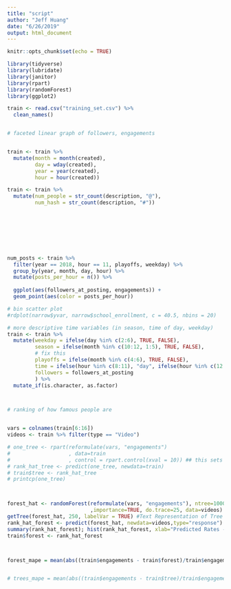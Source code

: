 ```yaml
---
title: "script"
author: "Jeff Huang"
date: "6/26/2019"
output: html_document
---
```


```r
knitr::opts_chunk$set(echo = TRUE)

library(tidyverse)
library(lubridate)
library(janitor)
library(rpart)
library(randomForest)
library(ggplot2)

```

```r

train <- read.csv("training_set.csv") %>% 
  clean_names()


# faceted linear graph of followers, engagements


train <- train %>% 
  mutate(month = month(created),
         day = wday(created),
         year = year(created),
         hour = hour(created))

train <- train %>%
  mutate(num_people = str_count(description, "@"),
         num_hash = str_count(description, "#"))




  

  

```


```r


num_posts <- train %>% 
  filter(year == 2018, hour == 11, playoffs, weekday) %>% 
  group_by(year, month, day, hour) %>% 
  mutate(posts_per_hour = n()) %>% 
  
  ggplot(aes(followers_at_posting, engagements)) +
  geom_point(aes(color = posts_per_hour))

# bin scatter plot
#rdplot(narrow$yvar, narrow$school_enrollment, c = 40.5, nbins = 20) 

```


```r
# more descriptive time variables (in season, time of day, weekday)
train <- train %>% 
  mutate(weekday = ifelse(day %in% c(2:6), TRUE, FALSE),
         season = ifelse(month %in% c(10:12, 1:5), TRUE, FALSE),
         # fix this
         playoffs = ifelse(month %in% c(4:6), TRUE, FALSE),
         time = ifelse(hour %in% c(8:11), "day", ifelse(hour %in% c(12:13), "lunch", ifelse(hour %in% c(14:16), "afternoon", ifelse(hour %in% c(17:24), "night", "none")))),
         followers = followers_at_posting
         ) %>% 
  mutate_if(is.character, as.factor)



# ranking of how famous people are



```


```r

vars = colnames(train[6:16])
videos <- train %>% filter(type == "Video")

# one_tree <- rpart(reformulate(vars, "engagements")
#                   , data=train
#                   , control = rpart.control(xval = 10)) ## this sets the number of folds for cross validation.
# rank_hat_tree <- predict(one_tree, newdata=train)
# train$tree <- rank_hat_tree
# printcp(one_tree)



forest_hat <- randomForest(reformulate(vars, "engagements"), ntree=1000, mtry=11, maxnodes=100
                           ,importance=TRUE, do.trace=25, data=videos)
getTree(forest_hat, 250, labelVar = TRUE) #Text Representation of Tree
rank_hat_forest <- predict(forest_hat, newdata=videos,type="response")
summary(rank_hat_forest); hist(rank_hat_forest, xlab="Predicted Rates - Random Forest")
train$forest <- rank_hat_forest



forest_mape = mean(abs((train$engagements - train$forest)/train$engagements)*100)


# trees_mape = mean(abs((train$engagements - train$tree)/train$engagements)*100)

```

